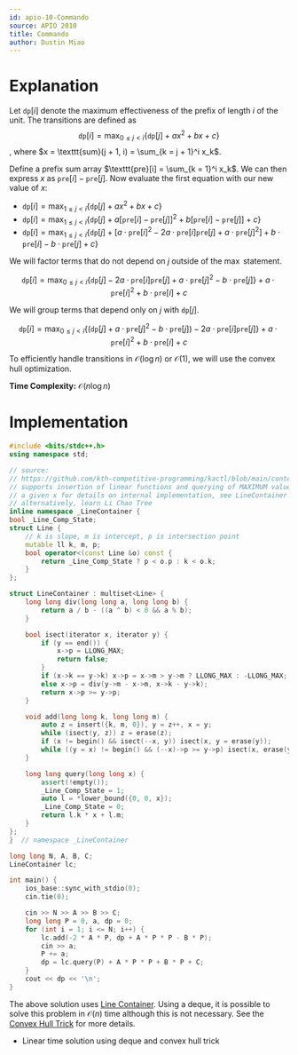 ```yaml
---
id: apio-10-Commando
source: APIO 2010
title: Commando
author: Dustin Miao
---
```


# Explanation

Let $\texttt{dp}[i]$ denote the maximum effectiveness of the prefix of length $i$ of the unit. The transitions are defined as $$\texttt{dp}[i] = \max_{0 \leq j < i} \{\texttt{dp}[j] + ax^2+bx+c\}$$, where $x = \texttt{sum}(j + 1, i) = \sum_{k = j + 1}^i x_k$.

Define a prefix sum array $\texttt{pre}[i] = \sum_{k = 1}^i x_k$. We can then express $x$ as $\texttt{pre}[i] - \texttt{pre}[j]$. Now evaluate the first equation with our new value of $x$:
- $\texttt{dp}[i] = \max_{1 \leq j < i} \{\texttt{dp}[j] + ax^2+bx+c\}$
- $\texttt{dp}[i] = \max_{1 \leq j < i} \{\texttt{dp}[j] + a[\texttt{pre}[i] - \texttt{pre}[j]]^2+b[\texttt{pre}[i] - \texttt{pre}[j]]+c\}$
- $\texttt{dp}[i] = \max_{1 \leq j < i} \{\texttt{dp}[j] + [a\cdot\texttt{pre}[i]^2 - 2a\cdot\texttt{pre}[i]\texttt{pre}[j] + a\cdot\texttt{pre}[j]^2] + b\cdot\texttt{pre}[i]-b\cdot\texttt{pre}[j]+c\}$

We will factor terms that do not depend on $j$ outside of the $\max$ statement.

$$\texttt{dp}[i] = \max_{0 \leq j < i} \{\texttt{dp}[j] - 2a\cdot\texttt{pre}[i]\texttt{pre}[j] + a\cdot\texttt{pre}[j]^2 - b\cdot\texttt{pre}[j]\} + a\cdot\texttt{pre}[i]^2 + b\cdot\texttt{pre}[i] + c$$

We will group terms that depend only on $j$ with $\texttt{dp}[j]$.

$$\texttt{dp}[i] = \max_{0 \leq j < i} \{(\texttt{dp}[j] + a\cdot\texttt{pre}[j]^2 - b\cdot\texttt{pre}[j]) - 2a\cdot\texttt{pre}[i]\texttt{pre}[j]\} + a\cdot\texttt{pre}[i]^2 + b\cdot\texttt{pre}[i] + c$$

To efficiently handle transitions in $\mathcal{O}(\log n)$ or $\mathcal{O}(1)$, we will use the convex hull optimization.

**Time Complexity:** $\mathcal{O}(n \log n)$

# Implementation

<LanguageSection>

<CPPSection>

```cpp
#include <bits/stdc++.h>
using namespace std;

// source:
// https://github.com/kth-competitive-programming/kactl/blob/main/content/data-structures/LineContainer.h
// supports insertion of linear functions and querying of MAXIMUM value of x for
// a given x for details on internal implementation, see LineContainer module
// alternatively, learn Li Chao Tree
inline namespace _LineContainer {
bool _Line_Comp_State;
struct Line {
	// k is slope, m is intercept, p is intersection point
	mutable ll k, m, p;
	bool operator<(const Line &o) const {
		return _Line_Comp_State ? p < o.p : k < o.k;
	}
};

struct LineContainer : multiset<Line> {
	long long div(long long a, long long b) {
		return a / b - ((a ^ b) < 0 && a % b);
	}

	bool isect(iterator x, iterator y) {
		if (y == end()) {
			x->p = LLONG_MAX;
			return false;
		}
		if (x->k == y->k) x->p = x->m > y->m ? LLONG_MAX : -LLONG_MAX;
		else x->p = div(y->m - x->m, x->k - y->k);
		return x->p >= y->p;
	}

	void add(long long k, long long m) {
		auto z = insert({k, m, 0}), y = z++, x = y;
		while (isect(y, z)) z = erase(z);
		if (x != begin() && isect(--x, y)) isect(x, y = erase(y));
		while ((y = x) != begin() && (--x)->p >= y->p) isect(x, erase(y));
	}

	long long query(long long x) {
		assert(!empty());
		_Line_Comp_State = 1;
		auto l = *lower_bound({0, 0, x});
		_Line_Comp_State = 0;
		return l.k * x + l.m;
	}
};
}  // namespace _LineContainer

long long N, A, B, C;
LineContainer lc;

int main() {
	ios_base::sync_with_stdio(0);
	cin.tie(0);

	cin >> N >> A >> B >> C;
	long long P = 0, a, dp = 0;
	for (int i = 1; i <= N; i++) {
		lc.add(-2 * A * P, dp + A * P * P - B * P);
		cin >> a;
		P += a;
		dp = lc.query(P) + A * P * P + B * P + C;
	}
	cout << dp << '\n';
}
```
</CPPSection>

</LanguageSection>

<Info title="Alternative Solution">

The above solution uses [Line Container](/adv/line-container?lang=cpp). Using a deque, it is possible to solve this problem in $\mathcal{O}(n)$ time although this is not necessary. See the [Convex Hull Trick](/plat/convex-hull-trick?lang=cpp) for more details.

</Info>

<IncompleteSection>

- Linear time solution using deque and convex hull trick

</IncompleteSection>
